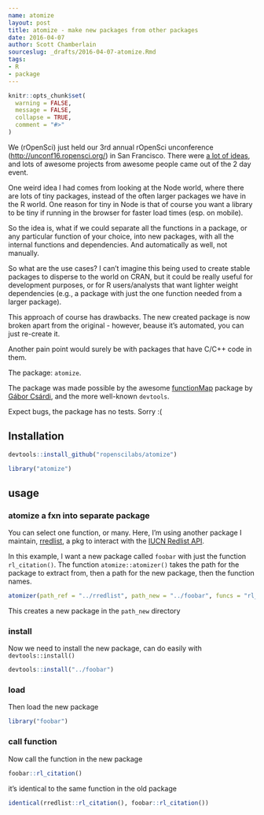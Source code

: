 ```yaml
---
name: atomize
layout: post
title: atomize - make new packages from other packages
date: 2016-04-07
author: Scott Chamberlain
sourceslug: _drafts/2016-04-07-atomize.Rmd
tags:
- R
- package
---
```


```r
knitr::opts_chunk$set(
  warning = FALSE,
  message = FALSE,
  collapse = TRUE,
  comment = "#>"
)
```

We (rOpenSci) just held our 3rd annual rOpenSci unconference ([http://unconf16.ropensci.org/](http://unconf16.ropensci.org/)) in San Francisco. There were [a lot of ideas](https://github.com/ropensci/unconf16/issues), and lots of awesome projects from awesome people came out of the 2 day event. 

One weird idea I had comes from looking at the Node world, where there are lots of tiny packages, instead of the often larger packages we have in the R world. One reason for tiny in Node is that of course you want a library to be tiny if running in the browser for faster load times (esp. on mobile). 

So the idea is, what if we could separate all the functions in a package, or any particular function of your choice, into new packages, with all the internal functions and dependencies. And automatically as well, not manually. 

So what are the use cases? I can't imagine this being used to create stable packages to disperse to the world on CRAN, but it could be really useful for development purposes, or for R users/analysts that want lighter weight dependencies (e.g., a package with just the one function needed from a larger package). 

This approach of course has drawbacks. The new created package is now broken apart from the original - however, beause it's automated, you can just re-create it. 

Another pain point would surely be with packages that have C/C++ code in them.

The package: `atomize`.

The package was made possible by the awesome [functionMap](https://github.com/MangoTheCat/functionMap) package by [Gábor Csárdi](https://github.com/gaborcsardi), and the more well-known `devtools`.

Expect bugs, the package has no tests. Sorry :(

## Installation

```r
devtools::install_github("ropenscilabs/atomize")
```

```r
library("atomize")
```

## usage

### atomize a fxn into separate package

You can select one function, or many. Here, I'm using another package I maintain, [rredlist](https://github.com/ropenscilabs/rredlist), a pkg to interact with the [IUCN Redlist API](http://apiv3.iucnredlist.org/api/v3/docs). 

In this example, I want a new package called `foobar` with just the function `rl_citation()`. The function `atomize::atomizer()` takes the path for the package to extract from, then a path for the new package, then the function names.

```r
atomizer(path_ref = "../rredlist", path_new = "../foobar", funcs = "rl_citation")
```

This creates a new package in the `path_new` directory

### install

Now we need to install the new package, can do easily with `devtools::install()`

```r
devtools::install("../foobar")
```

### load

Then load the new package

```r
library("foobar")
```

### call function

Now call the function in the new package

```r
foobar::rl_citation()
```

it's identical to the same function in the old package

```r
identical(rredlist::rl_citation(), foobar::rl_citation())
```
